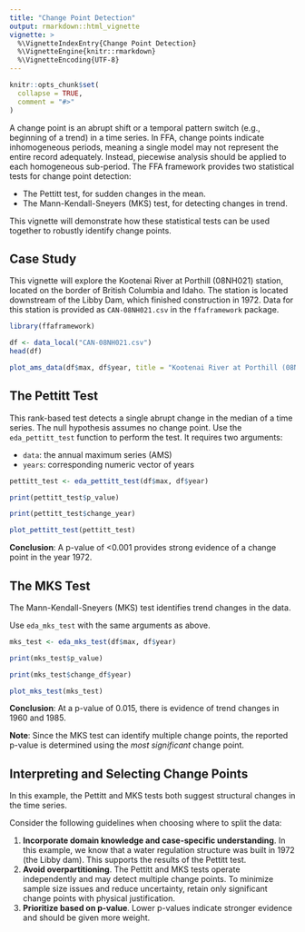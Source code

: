 ```yaml
---
title: "Change Point Detection"
output: rmarkdown::html_vignette
vignette: >
  %\VignetteIndexEntry{Change Point Detection}
  %\VignetteEngine{knitr::rmarkdown}
  %\VignetteEncoding{UTF-8}
---
```


```r
knitr::opts_chunk$set(
  collapse = TRUE,
  comment = "#>"
)
```

A change point is an abrupt shift or a temporal pattern switch (e.g., beginning of a trend) in a time series.
In FFA, change points indicate inhomogeneous periods, meaning a single model may not represent the entire record adequately.
Instead, piecewise analysis should be applied to each homogeneous sub-period.
The FFA framework provides two statistical tests for change point detection: 

- The Pettitt test, for sudden changes in the mean.
- The Mann-Kendall-Sneyers (MKS) test, for detecting changes in trend.

This vignette will demonstrate how these statistical tests can be used together to robustly identify change points.

## Case Study

This vignette will explore the Kootenai River at Porthill (08NH021) station, located on the border of British Columbia and Idaho.
The station is located downstream of the Libby Dam, which finished construction in 1972.
Data for this station is provided as `CAN-08NH021.csv` in the `ffaframework` package.

```r
library(ffaframework)

df <- data_local("CAN-08NH021.csv")
head(df)

plot_ams_data(df$max, df$year, title = "Kootenai River at Porthill (08NH021)")
```

## The Pettitt Test

This rank-based test detects a single abrupt change in the median of a time series.
The null hypothesis assumes no change point.
Use the `eda_pettitt_test` function to perform the test.
It requires two arguments: 

- `data`: the annual maximum series (AMS)
- `years`: corresponding numeric vector of years

```r
pettitt_test <- eda_pettitt_test(df$max, df$year)

print(pettitt_test$p_value)

print(pettitt_test$change_year)

plot_pettitt_test(pettitt_test)
```

**Conclusion**: A p-value of <0.001 provides strong evidence of a change point in the year 1972.

## The MKS Test

The Mann-Kendall-Sneyers (MKS) test identifies trend changes in the data.

Use `eda_mks_test` with the same arguments as above.

```r
mks_test <- eda_mks_test(df$max, df$year)

print(mks_test$p_value)

print(mks_test$change_df$year)

plot_mks_test(mks_test)
```

**Conclusion**: At a p-value of 0.015, there is evidence of trend changes in 1960 and 1985.

**Note**: Since the MKS test can identify multiple change points, the reported p-value is determined using the *most significant* change point.

## Interpreting and Selecting Change Points

In this example, the Pettitt and MKS tests both suggest structural changes in the time series.

Consider the following guidelines when choosing where to split the data:

1. **Incorporate domain knowledge and case-specific understanding**. In this example, we know that a water regulation structure was built in 1972 (the Libby dam). This supports the results of the Pettitt test.
2. **Avoid overpartitioning**. The Pettitt and MKS tests operate independently and may detect multiple change points. To minimize sample size issues and reduce uncertainty, retain only significant change points with physical justification.
3. **Prioritize based on p-value**. Lower p-values indicate stronger evidence and should be given more weight.
